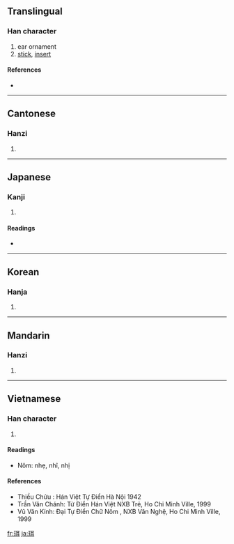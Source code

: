 ==Translingual==

===Han character===
{{Han char|rn=96|rad=玉|as=06|sn=10|four=1114<sub>0</sub>|canj=一土尸十 (MGSJ)}}

# ear ornament
# [[stick]], [[insert]]

====References====
* {{Han ref|kx=0731.080|dkj=20964|dj=1142.210|hdz=21109.130|uh=73E5|ud=29669|bh=D2AD|bd=53933}}

----

==Cantonese==

===Hanzi===
{{yue-hanzi|jyut=|y=nei6, yi6}}

# {{defn|Cantonese}}

----

==Japanese==

===Kanji===
{{ja-kanji|grade=|rs=玉06}}

# {{defn|Japanese}}

====Readings====
* {{ja-readings|on=[[じ]] (ji)|kun=[[みみだま]] (mimidama), [[みみかざり]] (mimikazari), [[ひがさ]] (higasa)}}

----

==Korean==

===Hanja===
{{ko-hanja|hangeul=이|eumhun=|rv=i|mr=i|y=i}}

# {{defn|Korean}}

----

==Mandarin==

===Hanzi===
{{cmn-hanzi|pin=[[ěr]] ([[er3]])|wg=erh<sup>3</sup>}}

# {{defn|Mandarin}}

----

==Vietnamese==

===Han character===
{{vi-hantu|nhị}}

# {{defn|Vietnamese}}

====Readings====
* Nôm: nhẹ, nhĩ, nhị

====References====
* Thiều Chửu : Hán Việt Tự Điển  Hà Nội 1942
* Trần Văn Chánh: Từ Điển Hán Việt NXB Trẻ, Ho Chi Minh Ville, 1999
* Vũ Văn Kính: Đại Tự Điển Chữ Nôm , NXB Văn Nghệ, Ho Chi Minh Ville, 1999

[[fr:珥]]
[[ja:珥]]
